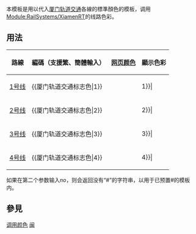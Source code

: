 <noinclude>{{template doc page viewed directly}}</noinclude>
本模板是用以代入[[厦门轨道交通]]各線的標準顏色的模板，调用[[Module:RailSystems/XiamenRT]]的线路色彩。

== 用法 ==
{| class="wikitable"
|- 
! 路線 || 編碼（支援繁、簡體輸入） || [[网页颜色]] || 顯示色彩
|- 
| [[厦门轨道交通1号线|1号线]] || <nowiki>{{厦门轨道交通标志色|</nowiki>1<nowiki>}}</nowiki> || {{厦门轨道交通标志色|1}} || bgcolor={{厦门轨道交通标志色|1}}|
|- 
| [[厦门轨道交通2号线|2号线]] || <nowiki>{{厦门轨道交通标志色|</nowiki>2<nowiki>}}</nowiki> || {{厦门轨道交通标志色|2}} || bgcolor={{厦门轨道交通标志色|2}}|
|- 
| [[厦门轨道交通3号线|3号线]] || <nowiki>{{厦门轨道交通标志色|</nowiki>3<nowiki>}}</nowiki> || {{厦门轨道交通标志色|3}} || bgcolor={{厦门轨道交通标志色|3}}|
|- 
| [[厦门轨道交通4号线|4号线]] || <nowiki>{{厦门轨道交通标志色|</nowiki>4<nowiki>}}</nowiki> || {{厦门轨道交通标志色|4}} || bgcolor={{厦门轨道交通标志色|4}}|
|}
如果在第二个参数输入''no''，则会返回没有“<nowiki>#</nowiki>”的字符串，以用于已预置<nowiki>#</nowiki>的模板内。

== 參見 ==
{{tl|厦门轨道交通线路名}}

<includeonly>
[[Category:厦门轨道交通模板|调用颜色]]
[[Category:中国铁路运输颜色模板|闽]]
</includeonly>